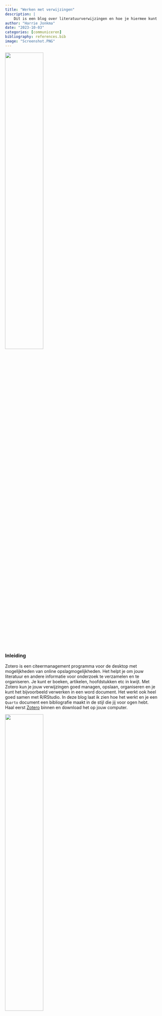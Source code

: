 ```yaml
---
title: "Werken met verwijzingen"
description: |
    Dit is een blog over literatuurverwijzingen en hoe je hiermee kunt werken in R/RStudio. Daarvoor moet je het programma Zotero op jouw computer zetten. Hieronder laat ik zien hoe je vervolgens literatuur binnen kunt halen, hoe je een bibliotheek opbouwt, hoe je de verwijzingen in de tekst zet en hoe je voor een bepaalde literatuurklasse kunt kiezen. 
author: "Harrie Jonkma"
date: "2023-10-03"
categories: [communiceren]
bibliography: references.bib
image: "Screenshot.PNG"
---
```



![](images/Screenshot.png){width=50%} 

### Inleiding

Zotero is een citeermanagement programma voor de desktop met mogelijkheden van online opslagmogelijkheden. Het helpt je om jouw literatuur en andere informatie voor onderzoek te verzamelen en te organiseren. Je kunt er boeken, artikelen, hoofdstukken etc in kwijt. Met Zotero kun je jouw verwijzingen goed managen, opslaan, organiseren en je kunt het bijvoorbeeld verwerken in een word document. Het werkt ook heel goed samen met R/RStudio. In deze blog laat ik zien hoe het werkt en je een `Quarto` document een bibliografie maakt in de stijl die jij voor ogen hebt. Haal eerst [Zotero](https://www.zotero.org/) binnen en download het op jouw computer.

![](images/Screenshot0.png){width=50%}

Er zijn verschillende manieren om met Zotero te werken.

1. Je kunt de referenties handmatig in voeren. Daarvoor open je het *Zotero* programma op jouw computer. Maak linksboven eerst een bepaalde biblioteek aan. Als de balk van die bibliotheek donker is, is die bibliotheek geopend. Voeg dan een boek, artikel of anderzins toe aan jouw bibliotheek.

![](images/Screenshot1.png){width=50%}

2. Je kunt ook referentie exporteren van een database als je bijvoorbeeld een literatuursearch uitvoert. In de database zoek je `"` icoon of naar een optie dat *Share*, *Cite* of *Export* (afhankelijk van de databas). Selecteer deze optie voor Zotero of .ris. De export zal het bestand (.ris) binnenhalen. Als het niet vanzelf gaat, dubbelklik op het bestand.

3. De makkelijkste manier is allicht om met een *Zotero Connector* te werken. Je hebt zo'n connector voor Chrome, Google en Firefox. De keuze hangt af van de browser waarmee je werkt. Ikzelf werk met Firefox en daar zal ik hieronder verder op ingaan.

4. Je kunt overigens ook online de literatuurlijst maken [zoterobib](https://zbib.org/). Dat spreekt vanzelf.

### Installeren van Zotero en connector

Haal eerst de Zotero connector binnen. In dit geval is dat de Zotero-Firefox conncector.

![](images/Screenshot2.png){width=50%}

Als het goed is zie je dan rechtsboven in de browser dit icoontje staan. Als dat gebeurd is, kunnen we een bibliotheek opbouwen.

![](images/Screenshot3.png){width=50%}

### Opbouwen van bibiotheek

Nu ben je klaar om een bibliotheek op te bouwen. Hoe dat gaat kan ik het beste laten zien aan de hand van een voorbeeld. Deze week was ik bezig met het opbouwen van een bibliotheek rondom Lawrence A. Cremin, een onderwijshistoricus die leefde van 1925-1990. Dit heb ik nodig voor mijn blog [Democratie en onderwijs](https://democratieenonderwijs.netlify.app/). Daarin recenseer ik boeken over dit onderwerp en daar doorheen wil ik het werk bespreken van drie wetenschappers die zich op een bijzondere manier met dit onderwerp hebben beziggehouden: John Dewey, Lawrence Cremin en Diana Ravitch. Deze week werkte ik aan een literatuurlijst van Cremin.

In Zotero had ik een bibliotheek met de naam Cremin aan gemaakt. Vervolgens ben ik naar de zoekmachine van de universiteitsbibliotheek van Amsterdam gegaan en heb ik de naam **cremin, lawrence a.** ingetikt.

![](images/Screenshot4.png){width=50%}

Daarna heb ik in de browser op het icoontje van Zotero getikt en aangegeven dat de Zotero connector de boeken kan binnenhalen. Vervolgens heb ik aangegeven welke hij moet selecteren en deze opgeslagen. 

![](images/Screenshot5.png){width=50%}

Daarna ben ik opzoek gegaan naar andere boeken van hem. Vervolgens ben ik in Google Scholar op zoek gegaan naar artikelen over Cremin. Daarvoor tikte ik *Cremin l.a. memoir biographie* in. Ook nu klik ik op het connectoricoontje, tik aan welke artikelen ik wil bewaren en voeg deze toe aan mijn bibliotheek.

Wanneer alles klaar is loop ik nog een keer door de bibliotheek heen, verwijder dubbelingen en maak het consistenter.

Belangrijk is dat de key op een consistente manier wordt ingesteld....

### Quarto en toevoegen van citaten aan een document

Vervolgens open ik een New File-\>Quarto Document en geef het html-bestand de naam `Cremin`. 

![](images/Screenshot6.png){width=50%}

Vervolgens begin je dan met het schrijven van tekst in dat html-bestand



>In 1951 schreef Lawrence Cremin zijn proefschrift over de geschiedenis van het Amerikaanse onderwijssysteem en met name over de ontwikkeling en het belang van het gewone en publieke onderwijssteem in Amerika in de 19e eeuw. Het boek heet *The American Common School: A Historical Conception* [@cremin1951]. 

Voor deze referentie ga naar `Visual`(zie pijl) en dan open je Insert en Citation (zie pijl).

![](images/Screenshot7.png){width=50%}

Als je de bibliotheek geopend hebt, kun je de referentie *The American Commons school* aanklikken.

![](images/Screenshot8.png){width=50%}


>In 1961 kwam zijn *The Transformation of the School: Progressivism in American Education* uit waarin hij de progressieve onderwijsbeweging en de invloed ervan op het Amerikaanse onderwijs, de theorie en praktijk, onderzoekt [@cremin1961]

>Ellwood Patterson Cubberley was invloedrijk voor het onderwijs en de geschienis van het onderwijs in Amerika aan het begin van de 20ste eeuw. In 1965 verscheen Cremins biografie over haar [@cremin]

>Hij werd vooral bekend met zijn standaard werkt over de *American Education*. Het eerste deel is *The Colonial Experience 1607-1783* en verscheen in 1972 [@cremin1972]. Acht jaar later (1980) kwam *The National Experience, 1783-1876* uit [@cremin1980]. Weer acht jaar later (1988) verscheen *The Metropolitan Experience 1876-1980* waarmee hij deze hisorische trilogie afsloot [@cremin1988] xxx

>Ook nog wat secundaire literatuur, waaronder [@lagemann1994], [@zembylas2002] en [@bohan2005]. 

Als je in een project gewerkt hebt, worden de gebruikte referenties opgeslagen. Uiteindelijk slaat hij alle verwijzingen als hieronder op in een `references.bib`-file.  


![](images/Screenshot11.png)

### Gebruik van stijlen

Instellen op Zotero style repository. In dit geval heb ik Zotero Style Repository op APA 7the edition ingesteld. 

![](images/Screenshot9.png)

Ingesteld op APA7. Je kunt ook de klasse toevoegen aan de yaml van het quarto document, zoals hier bijvoorbeeld met `csl:nature.csl`.

![](images/Screenshot10.png)

[Hier](https://github.com/citation-style-language/styles) vind je de stijlen die je kunt downloaden en informatie. De stijl kun en moet je als document aan jouw project toevoegen.

### Zotero en Word

Er zijn plugins van Zotero voor Word, die veelal automatisch in Word geplaatst worden. Je kunt dan op de taakbalk Zotero zien staan, referenties uit de bibliotheek halen en een literatuurlijst maken. [Hier](https://github.com/Jonkman1/HHquarto/blob/main/posts/2023-10-04-werken-met-verwijzingen/Creminword.docx) vind je het fraaie resultaat (klik op View Raw). 

### Enkele tips

::: {.callout-tip}
-   [Zotero handleiding](https://www.zotero.org/support/)
-   Yale university over Zotero
-   [uba over zotero](https://uba.uva.nl/ondersteuning/onderwijs/citeren-en-bronvermelden/zotero.html)
-   leerzame video over verschillende manieren om eenvoudig literatuur toe te voegen van de [Idaho State University Library](https://www.youtube.com/watch?v=V7eQFo2TUdU)
-   Goede uitleg over Zotero als onderdeel van reproduceerbaar onderzoek [Reproducible Medical Research with R](https://bookdown.org/pdr_higgins/rmrwr/)
- Over Quarto en verwijzingen vind je [hier](https://quarto.org/docs/authoring/footnotes-and-citations.html) de nodige informatie
:::

### Literatuurlijst

